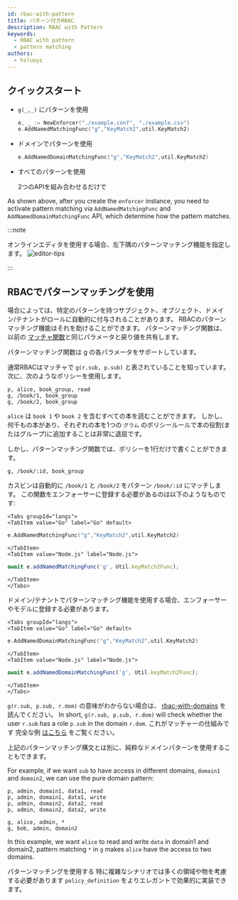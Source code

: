 ```yaml
---
id: rbac-with-pattern
title: パターン付きRBAC
description: RBAC with Pattern
keywords:
  - RBAC with pattern
  - pattern matching
authors:
  - hsluoyz
---
```




## クイックスタート

- `g(_,_)` にパターンを使用

  ```go
  e, _ := NewEnforcer("./example.conf", "./example.csv")
  e.AddNamedMatchingFunc("g","KeyMatch2",util.KeyMatch2)
  ```

- ドメインでパターンを使用

  ```go
  e.AddNamedDomainMatchingFunc("g","KeyMatch2",util.KeyMatch2)
  ```
- すべてのパターンを使用

  2つのAPIを組み合わせるだけで

As shown above, after you create the `enforcer` instance, you need to activate pattern matching via `AddNamedMatchingFunc` and `AddNamedDomainMatchingFunc` API,  which determine how the pattern matches.

:::note

オンラインエディタを使用する場合、左下隅のパターンマッチング機能を指定します。 ![editor-tips](/img/editor-tips.png)

:::

## RBACでパターンマッチングを使用

場合によっては、特定のパターンを持つサブジェクト、オブジェクト、ドメイン/テナントがロールに自動的に付与されることがあります。 RBACのパターンマッチング機能はそれを助けることができます。 パターンマッチング関数は、以前の [マッチャ関数](/docs/syntax-for-models#functions-in-matchers)と同じパラメータと戻り値を共有します。

パターンマッチング関数は g の各パラメータをサポートしています。

通常RBACはマッチャで `g(r.sub, p.sub)` と表されていることを知っています。 次に、次のようなポリシーを使用します。

```
p, alice, book_group, read
g, /book/1, book_group
g, /book/2, book_group
```

`alice` は `book 1` や `book 2` を含むすべての本を読むことができます。 しかし、何千もの本があり、それぞれの本を1つの `グラム` のポリシールールで本の役割(またはグループ)に追加することは非常に退屈です。

しかし、パターンマッチング関数では、ポリシーを1行だけで書くことができます。

```
g, /book/:id, book_group
```

カスビンは自動的に `/book/1` と `/book/2` をパターン `/book/:id` にマッチします。 この関数をエンフォーサーに登録する必要があるのは以下のようなものです:

```mdx-code-block
<Tabs groupId="langs">
<TabItem value="Go" label="Go" default>
```

```go
e.AddNamedMatchingFunc("g","KeyMatch2",util.KeyMatch2)
```

```mdx-code-block
</TabItem>
<TabItem value="Node.js" label="Node.js">
```

```typescript
await e.addNamedMatchingFunc('g', Util.keyMatch2Func);
```

```mdx-code-block
</TabItem>
</Tabs>
```

ドメイン/テナントでパターンマッチング機能を使用する場合、エンフォーサーやモデルに登録する必要があります。

```mdx-code-block
<Tabs groupId="langs">
<TabItem value="Go" label="Go" default>
```

```go
e.AddNamedDomainMatchingFunc("g","KeyMatch2",util.KeyMatch2)
```

```mdx-code-block
</TabItem>
<TabItem value="Node.js" label="Node.js">
```

```typescript
await e.addNamedDomainMatchingFunc('g', Util.keyMatch2Func);
```

```mdx-code-block
</TabItem>
</Tabs>
```

`g(r.sub, p.sub, r.dom)` の意味がわからない場合は、 [rbac-with-domains](/docs/rbac-with-domains) を読んでください。 In short, `g(r.sub, p.sub, r.dom)` will check whether the user `r.sub` has a role `p.sub` in the domain `r.dom`. これがマッチャーの仕組みです 完全な例 [はこちら](https://github.com/casbin/casbin/blob/dbdb6cbe2e7a80863e4951f9ff36da07fef01b75/model_test.go#L278-L307) をご覧ください。

上記のパターンマッチング構文とは別に、純粋なドメインパターンを使用することもできます。

For example,  if we want `sub` to have access in different domains, `domain1` and `domain2`, we can use the pure domain pattern:

```
p, admin, domain1, data1, read
p, admin, domain1, data1, write
p, admin, domain2, data2, read
p, admin, domain2, data2, write

g, alice, admin, *
g, bob, admin, domain2
```

In this example, we want `alice` to read and write `data` in domain1 and domain2, pattern matching `*` in `g` makes `alice` have the access to two domains.

パターンマッチングを使用する 特に複雑なシナリオでは多くの領域や物を考慮する必要があります `policy_definition` をよりエレガントで効果的に実装できます。

